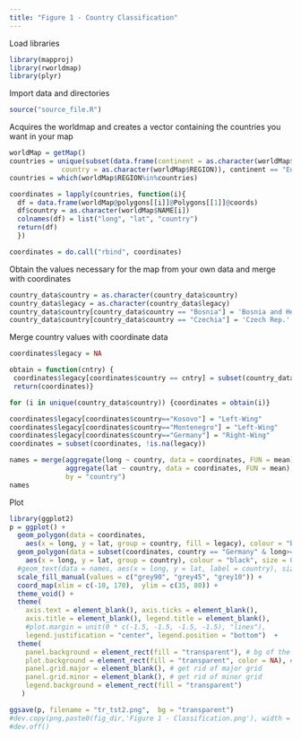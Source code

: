 ```yaml
---
title: "Figure 1 - Country Classification"
---
```


Load libraries 
```r
library(mapproj)
library(rworldmap)
library(plyr)
```

Import data and directories
```r
source("source_file.R")
```

Acquires the worldmap and creates a vector containing the countries you want in your map
```r
worldMap = getMap()
countries = unique(subset(data.frame(continent = as.character(worldMap$Stern), 
             country = as.character(worldMap$REGION)), continent == "Europe"))$country
countries = which(worldMap$REGION%in%countries)

coordinates = lapply(countries, function(i){
  df = data.frame(worldMap@polygons[[i]]@Polygons[[1]]@coords)
  df$country = as.character(worldMap$NAME[i])
  colnames(df) = list("long", "lat", "country")
  return(df)
  })

coordinates = do.call("rbind", coordinates)
```

Obtain the values necessary for the map from your own data and merge with coordinates
```r
country_data$country = as.character(country_data$country)
country_data$legacy = as.character(country_data$legacy)
country_data$country[country_data$country == "Bosnia"] = 'Bosnia and Herz.'
country_data$country[country_data$country == "Czechia"] = 'Czech Rep.'
```

Merge country values with coordinate data
```r
coordinates$legacy = NA

obtain = function(cntry) {
 coordinates$legacy[coordinates$country == cntry] = subset(country_data, country == cntry)[,8]
 return(coordinates)}

for (i in unique(country_data$country)) {coordinates = obtain(i)}

coordinates$legacy[coordinates$country=="Kosovo"] = "Left-Wing"
coordinates$legacy[coordinates$country=="Montenegro"] = "Left-Wing"
coordinates$legacy[coordinates$country=="Germany"] = "Right-Wing"
coordinates = subset(coordinates, !is.na(legacy))
```

```r
names = merge(aggregate(long ~ country, data = coordinates, FUN = mean),
              aggregate(lat ~ country, data = coordinates, FUN = mean),
              by = "country")
names
```


Plot
```r
library(ggplot2)
p = ggplot() + 
  geom_polygon(data = coordinates, 
    aes(x = long, y = lat, group = country, fill = legacy), colour = "black", size = 0.1) + 
  geom_polygon(data = subset(coordinates, country == "Germany" & long>=10.319),  
    aes(x = long, y = lat, group = country), colour = "black", size = 0.1, alpha=0.9, fill = "grey45") +
  #geom_text(data = names, aes(x = long, y = lat, label = country), size = 3) + 
  scale_fill_manual(values = c("grey90", "grey45", "grey10")) +
  coord_map(xlim = c(-10, 170),  ylim = c(35, 80)) + 
  theme_void() + 
  theme(
    axis.text = element_blank(), axis.ticks = element_blank(), 
    axis.title = element_blank(), legend.title = element_blank(),
    #plot.margin = unit(0 * c(-1.5, -1.5, -1.5, -1.5), "lines"),
    legend.justification = "center", legend.position = "bottom")  + 
  theme(
    panel.background = element_rect(fill = "transparent"), # bg of the panel
    plot.background = element_rect(fill = "transparent", color = NA), # bg of the plot
    panel.grid.major = element_blank(), # get rid of major grid
    panel.grid.minor = element_blank(), # get rid of minor grid
    legend.background = element_rect(fill = "transparent")
   )

ggsave(p, filename = "tr_tst2.png",  bg = "transparent")
#dev.copy(png,paste0(fig_dir,'Figure 1 - Classification.png'), width = 1650, height = 2400, res=400)
#dev.off()
```